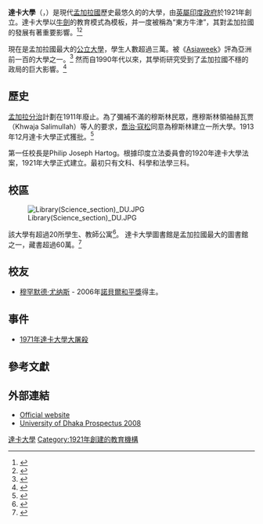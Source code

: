 {{Expand language|bn|status=1}}{{Infobox University
| image = DU logo.svg
| name = 達卡大學
| native_name = ঢাকা বিশ্ববিদ্যালয়
| motto = {{lang|bn|''সত্যের জয় সুনিশ্চিত''}}（[[孟加拉語|孟加拉語]]）
| mottoeng = ''Truth Will Prevail''
| established = 1921
| type = [[公立大學|公立大學]]
| chancellor = [[孟加拉国总统|孟加拉国总统]]
| vice_chancellor = Mohammad Akhtaruzzaman
| city = {{flagicon|BGD}}[[達卡|達卡]]
| country = [[孟加拉國|孟加拉國]]
| academic_staff = 2,156+<ref name="ar2015p132" />
| administrative_staff = 3,887
| students = 30,015+<ref name="ar2015p132">{{cite web |url=http://www.ugc.gov.bd/uploads/2015/annualreport/Part-1-2.zip |title=Annual Report 2015 |page=132 |website=University of Dhaka}}</ref>
| undergrad = 23,000+<ref name="ar2015p95">{{cite web |url=http://www.ugc.gov.bd/uploads/2015/annualreport/Part-1-2.zip |title=Annual Report 2015 |page=95 |website=University of Dhaka}}</ref>
| postgrad = 5,362+<ref name="ar2015p95"/>
| doctoral = 764+<ref name="ar2015p95"/>
| other = 269+<ref name="ar2015p95"/>
| campus = [[都市|都市]]，600英畝
| website = [http://www.du.ac.bd/ www.du.ac.bd]; [http://www.univdhaka.edu/ www.univdhaka.edu]
| logo = University of Dhaka logo.png
}}

'''達卡大學'''（{{lang-en|University of Dhaka}}，{{lang-bn|ঢাকা বিশ্ববিদ্যালয়}}）是現代[[孟加拉國|孟加拉國]]歷史最悠久的的大學，由[[英屬印度|英屬印度政府]]於1921年創立。達卡大學以[[牛劍|牛劍]]的教育模式為模板，并一度被稱為“東方牛津”，其對孟加拉國的發展有著重要影響。<ref>{{cite book | title=Encyclopaedia of India, Pakistan and Bangladesh | publisher=Gyan Publishing House | author=Gupta, Om | year=2006 | pages=2514 | isbn=9788182053892}}</ref><ref>{{cite news | url=http://www.banglanews24.com/English/detailsnews.php?nssl=0ce2ffd21fc958d9ef0ee9ba5336e357&nttl=010720101265 | title=DU Day | agency=Banglanews24.com | accessdate=November 26, 2013 | deadurl=yes | archiveurl=https://web.archive.org/web/20131203023135/http://www.banglanews24.com/English/detailsnews.php?nssl=0ce2ffd21fc958d9ef0ee9ba5336e357&nttl=010720101265 | archivedate=2013年12月3日 }}</ref>

現在是孟加拉國最大的[[公立大學|公立大學]]，學生人數超過三萬。被《[[Asiaweek|Asiaweek]]》評為亞洲前一百的大學之一。<ref>{{cite web|author= |url=http://www.asiaweek.com/asiaweek/features/universities2000/multi/64.html |title=TIME Magazine - Asia Edition - October 14, 2013 | Vol. 182, No. 16 |publisher=Asiaweek.com |date= |accessdate=2013-10-08}}</ref> 然而自1990年代以來，其學術研究受到了孟加拉國不穩的政局的巨大影響。<ref>{{cite web|url=http://www.google.com/hostednews/afp/article/ALeqM5jKfxNhHCvZx55Iw4dfojsgKBA6yQ |title=AFP: Student politics eroding Bangladesh campus life |publisher=Google.com |date=2010-08-16 |accessdate=2013-10-08}}</ref>

==歷史==
[[孟加拉分治_(1905年)|孟加拉分治]]計劃在1911年廢止。為了彌補不滿的穆斯林民眾，應穆斯林領袖赫瓦贾（Khwaja Salimullah）等人的要求，[[第一代凱德爾斯頓的寇松侯爵喬治·寇松|喬治·寇松]]同意為穆斯林建立一所大學。1913年12月達卡大學正式獲批。<ref name=Banglapedia>{{cite book|year=2012|edition=Second|author=Sajahan Miah|chapter=University of Dhaka|url=http://www.banglapedia.org/HT/U_0031.htm|title=Banglapedia: National Encyclopedia of Bangladesh|editor=Sirajul Islam and Ahmed A. Jamal|publisher=Asiatic Society of Bangladesh|deadurl=yes|archiveurl=https://web.archive.org/web/20131202230258/http://www.banglapedia.org/HT/U_0031.htm|archivedate=2013-12-02}}</ref>

第一任校長是Philip Joseph Hartog。根據印度立法委員會的1920年達卡大學法案，1921年大學正式建立。最初只有文科、科學和法學三科。

==校區==

[[File:Library(Science_section)_DU.JPG|thumb]]

該大學有超過20所學生、教師公寓<ref name="halls">{{cite news |url=http://www.theindependentbd.com/printversion/details/10469 |title=Halls of Dhaka University |work=The Independent |location=Dhaka |date=6 August 2015 |deadurl=no |archiveurl=https://web.archive.org/web/20151009143644/http://www.theindependentbd.com/printversion/details/10469 |archivedate=9 October 2015 |accessdate=10 February 2016 }}</ref>。
達卡大學圖書館是孟加拉國最大的圖書館之一，藏書超過60萬。<ref>{{cite book |last=Wedgeworth |first1=Robert  |url=https://books.google.com/books?id=HSFu99FCJwQC&pg=PA102&lpg=PA102&dq=dhaka+university+central+library&source=bl&ots=SSBHPVMQAW&sig=JZEl0U1VZiWnv2N1lRKNPXz0ChA&hl=bn&sa=X&redir_esc=y#v=onepage&q=dhaka%20university%20central%20library&f=false |title=World Encyclopedia of Library and Information Services |publisher=American Library Association |year=1993 |deadurl=no |archiveurl=https://web.archive.org/web/20170217124457/https://books.google.com/books?id=HSFu99FCJwQC&pg=PA102&lpg=PA102&dq=dhaka+university+central+library&source=bl&ots=SSBHPVMQAW&sig=JZEl0U1VZiWnv2N1lRKNPXz0ChA&hl=bn&sa=X&redir_esc=y |archivedate=17 February 2017 |page=102 |accessdate=10 February 2016 }}</ref>

==校友==
*[[穆罕默德·尤纳斯|穆罕默德·尤纳斯]] - 2006年[[諾貝爾和平獎|諾貝爾和平獎]]得主。

== 事件 ==

* [[1971年達卡大學大屠殺|1971年達卡大學大屠殺]]

==參考文獻==
{{Reflist}}

==外部連結==
{{commonscat}}
{{species|DU}}
*[https://web.archive.org/web/20131212123119/https://www.du.ac.bd/ Official website]
*[https://web.archive.org/web/20121114084947/https://www.du.ac.bd/DownLoads/DU-Prospectus-2008.pdf University of Dhaka Prospectus 2008]
{{Coord|23|43|53.57|N|90|23|32.99|E|type:edu|display=title}}

{{normdaten}}
{{DEFAULTSORT:Dhaka, University Of}}
[[Category:達卡大學|]]
[[Category:1921年創建的教育機構|Category:1921年創建的教育機構]]